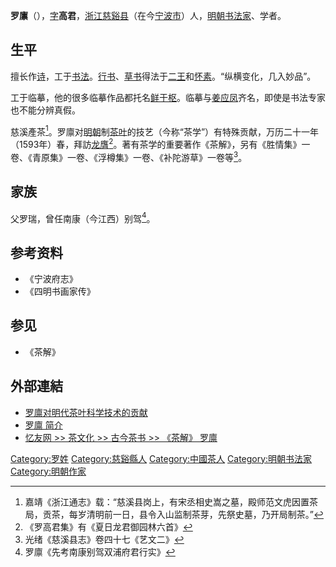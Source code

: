 '''罗廪'''（{{bd|1573年||1620年|catIdx=L罗}}），[[表字|字]]'''高君'''，[[浙江|浙江]][[慈谿县|慈谿县]]（在今[[宁波市|宁波市]]）人，[[明朝|明朝]][[书法家|书法家]]、学者。

== 生平 ==
擅长作[[诗|诗]]，工于[[书法|书法]]。[[行书|行书]]、[[草书|草书]]得法于[[二王|二王]]和[[怀素|怀素]]。“纵横变化，几入妙品”。

工于临摹，他的很多临摹作品都托名[[鲜于枢|鲜于枢]]。临摹与[[姜应凤|姜应凤]]齐名，即使是书法专家也不能分辨真假。

慈溪產茶<ref>嘉靖《浙江通志》载：“慈溪县岗上，有宋丞相史嵩之墓，殿师范文虎因置茶局，贡茶，每岁清明前一日，县令入山监制茶芽，先祭史墓，乃开局制茶。”</ref>。罗廪对[[明朝|明朝]]制[[茶叶|茶叶]]的技艺（今称“茶学”）有特殊贡献，万历二十一年（1593年）春，拜訪[[龙膺|龙膺]]<ref>《罗高君集》有《夏日龙君御园林六首》</ref>。著有茶学的重要著作《茶解》，另有《胜情集》一卷、《青原集》一卷、《浮樽集》一卷、《补陀游草》一卷等<ref>光绪《慈溪县志》卷四十七《艺文二》</ref>。

== 家族 ==
父罗瑞，曾任南康（今江西）别驾<ref>罗廪《先考南康别驾双浦府君行实》</ref>。

== 参考资料 ==
{{reflist}}
*《宁波府志》
*《四明书画家传》

==参见==
*《茶解》

==外部連結==
* [https://web.archive.org/web/20070927212256/http://scholar.ilib.cn/Abstract.aspx?A=cy200302027 罗廪对明代茶叶科学技术的贡献]
* [http://www.uname.cn/top/celebresult.asp?id=11673352 罗廪 简介]
* [https://web.archive.org/web/20071009165104/http://www.eyoou.com/cwh/gjcs/200612/15693.html 忆友网 >> 茶文化 >> 古今茶书 >> 《茶解》 罗廪]

{{Authority control}}

{{DEFAULTSORT:}}
[[Category:罗姓|Category:罗姓]]
[[Category:慈谿縣人|Category:慈谿縣人]]
[[Category:中國茶人|Category:中國茶人]]
[[Category:明朝书法家|Category:明朝书法家]]
[[Category:明朝作家|Category:明朝作家]]
